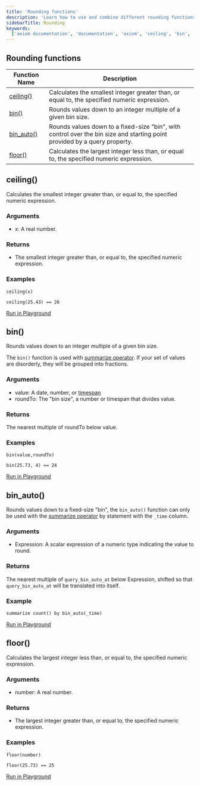 ```yaml
---
title: 'Rounding functions'
description: 'Learn how to use and combine different rounding functions in APL'
sidebarTitle: Rounding
keywords:
  ['axiom documentation', 'documentation', 'axiom', 'ceiling', 'bin', 'bin_auto', 'floor']
---
```


## Rounding functions

| **Function Name**         | **Description**                                                                              |
| -------------------------  | -------------------------------------------------------------------------------------------- |
| [ceiling()](#ceiling)  | Calculates the smallest integer greater than, or equal to, the specified numeric expression. |
| [bin()](#bin)           | Rounds values down to an integer multiple of a given bin size. |
| [bin_auto()](#bin-auto) | Rounds values down to a fixed-size "bin", with control over the bin size and starting point provided by a query property.| 
| [floor()](#floor)     | Calculates the largest integer less than, or equal to, the specified numeric expression. |

## ceiling()

Calculates the smallest integer greater than, or equal to, the specified numeric expression.

### Arguments

- x: A real number.

### Returns

- The smallest integer greater than, or equal to, the specified numeric expression.

### Examples

```kusto
ceiling(x)
```

```kusto
ceiling(25.43) == 26
```

[Run in Playground](https://play.axiom.co/axiom-play-qf1k/query?initForm=%7B%22apl%22%3A%22%5B'sample-http-logs'%5D%5Cn%7C%20project%20smallest_integer%20%3D%20ceiling%2825.43%29%22%7D)

## bin()

Rounds values down to an integer multiple of a given bin size.

The `bin()` function is used with [summarize operator](/apl/tabular-operators/summarize-operator). If your set of values are disorderly, they will be grouped into fractions.

### Arguments 

- value: A date, number, or [timespan](/apl/data-types/scalar-data-types#timespan-literals)
- roundTo: The "bin size", a number or timespan that divides value.

### Returns

The nearest multiple of roundTo below value.

### Examples

```kusto
bin(value,roundTo)
```

```kusto
bin(25.73, 4) == 24
```

[Run in Playground](https://play.axiom.co/axiom-play-qf1k/query?initForm=%7B%22apl%22%3A%22%5B'sample-http-logs'%5D%5Cn%7C%20project%20round_value%20%3D%20bin%2825.73%2C%204%29%22%7D)

## bin_auto()

Rounds values down to a fixed-size "bin", the `bin_auto()` function can only be used with the [summarize operator](/apl/tabular-operators/summarize-operator) by statement with the `_time` column.

### Arguments

- Expression: A scalar expression of a numeric type indicating the value to round.

### Returns

The nearest multiple of `query_bin_auto_at` below Expression, shifted so that `query_bin_auto_at` will be translated into itself.

### Example 

```kusto
summarize count() by bin_auto(_time)
```

[Run in Playground](https://play.axiom.co/axiom-play-qf1k/query?initForm=%7B%22apl%22%3A%22%5B'sample-http-logs'%5D%5Cn%7C%20summarize%20count%28%29%20by%20bin_auto%28_time%29%22%7D)

## floor()

Calculates the largest integer less than, or equal to, the specified numeric expression.

### Arguments 

- number: A real number.

### Returns 

- The largest integer greater than, or equal to, the specified numeric expression.

### Examples 

```kusto
floor(number)
```

```kusto
floor(25.73) == 25
```

[Run in Playground](https://play.axiom.co/axiom-play-qf1k/query?initForm=%7B%22apl%22%3A%22%5B'sample-http-logs'%5D%5Cn%7C%20project%20largest_integer_number%20%3D%20floor%2825.73%29%22%7D)